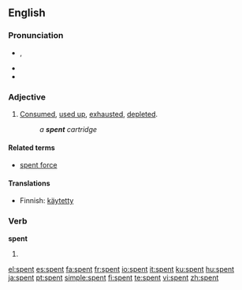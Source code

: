 ==English==

{{rank|marriage|religious|allow|875|spent|soldiers|speech|fast}}

===Pronunciation===
* {{IPA|/ˈspɛnt/}}, {{SAMPA|/"spEnt/}}
* {{audio|en-us-spent.ogg|Audio (US)}}
* {{rhymes|ɛnt}}

===Adjective===
{{en-adj|-}}

# [[consumed|Consumed]], [[used up]], [[exhaust]]ed, [[deplete]]d.
#: ''a '''spent''' cartridge''

====Related terms====
* [[spent force]]

====Translations====
* Finnish: [[käytetty]]

===Verb===
'''spent'''

# {{past of|spend}}

[[el:spent]]
[[es:spent]]
[[fa:spent]]
[[fr:spent]]
[[io:spent]]
[[it:spent]]
[[ku:spent]]
[[hu:spent]]
[[ja:spent]]
[[pt:spent]]
[[simple:spent]]
[[fi:spent]]
[[te:spent]]
[[vi:spent]]
[[zh:spent]]
